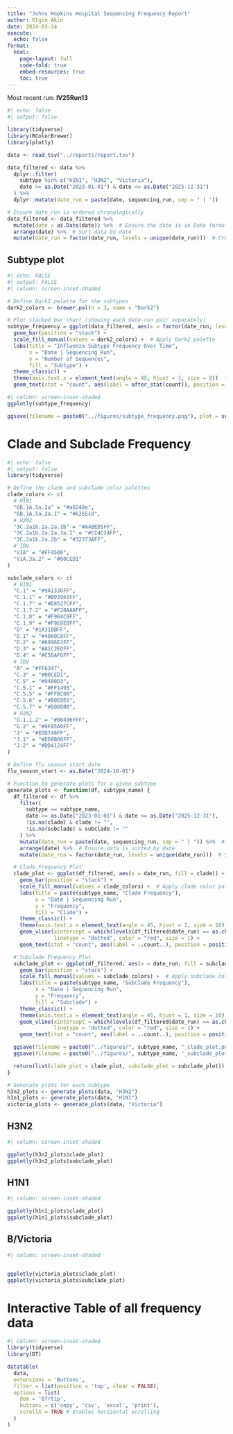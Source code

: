 ```yaml
---
title: "Johns Hopkins Hospital Sequencing Frequency Report"
author: Elgin Akin
date: 2024-03-24
execute: 
  echo: false
format: 
  html:
    page-layout: full
    code-fold: true
    embed-resources: true
    toc: true
---
```


Most recent run: **IV25Run13**

```r
#| echo: false
#| output: false 

library(tidyverse)
library(RColorBrewer)
library(plotly)

data <- read_tsv("../reports/report.tsv")

data_filtered <- data %>% 
  dplyr::filter(
    subtype %in% c("H1N1", "H3N2", "Victoria"), 
    date >= as.Date("2023-01-01") & date <= as.Date("2025-12-31")
  ) %>%
  dplyr::mutate(date_run = paste(date, sequencing_run, sep = " | ")) 

# Ensure date_run is ordered chronologically
data_filtered <- data_filtered %>%
  mutate(date = as.Date(date)) %>%  # Ensure the date is in Date format
  arrange(date) %>%  # Sort data by date
  mutate(date_run = factor(date_run, levels = unique(date_run)))  # Create factor with ordered levels

```


## Subtype plot

```r
#| echo: FALSE
#| output: FALSE 
#| column: screen-inset-shaded 

# Define Dark2 palette for the subtypes
dark2_colors <- brewer.pal(n = 3, name = "Dark2")

# Plot stacked bar chart (showing each date-run pair separately)
subtype_frequency = ggplot(data_filtered, aes(x = factor(date_run, levels = unique(date_run)), fill = subtype)) +
  geom_bar(position = "stack") +
  scale_fill_manual(values = dark2_colors) +  # Apply Dark2 palette
  labs(title = "Influenza Subtype Frequency Over Time",
       x = "Date | Sequencing Run",
       y = "Number of Sequences",
       fill = "Subtype") +
  theme_classic() +
  theme(axis.text.x = element_text(angle = 45, hjust = 1, size = 8))  +
  geom_text(stat = "count", aes(label = after_stat(count)), position = position_stack(vjust = 0.5))


```

```r
#| column: screen-inset-shaded 
ggplotly(subtype_frequency)

ggsave(filename = paste0("../figures/subtype_frequency.png"), plot = subtype_frequency, width = 10, height = 4)
```

# Clade and Subclade Frequency
```r
#| echo: false
#| output: false 
library(tidyverse)

# Define the clade and subclade color palettes
clade_colors <- c(
  # H1N1
  "6B.1A.5a.2a" = "#a0240e", 
  "6B.1A.5a.2a.1" = "#6265cd", 
  # H3N2
  "3C.2a1b.2a.2a.1b" = "#A4BED5FF",
  "3C.2a1b.2a.2a.3a.1" = "#CC4C24FF", 
  "3C.2a1b.2a.2b" = "#32373AFF", 
  # IBV
  "V1A" = "#FF4500", 
  "V1A.3a.2" = "#00CED1"
)

subclade_colors <- c(
  # H1N1
  "C.1" = "#9A133DFF", 
  "C.1.1" = "#B93961FF", 
  "C.1.7" = "#D8527CFF", 
  "C.1.7.2" = "#F28AAAFF", 
  "C.1.8" = "#F9B4C9FF", 
  "C.1.9" = "#F9E0E8FF", 
  "D" = "#1A318BFF", 
  "D.1" = "#4060C8FF", 
  "D.2" = "#6996E3FF", 
  "D.3" = "#A1C2EDFF", 
  "D.4" = "#C5DAF6FF",
  # IBV
  "A" = "#FF6347", 
  "C.3" = "#00CED1", 
  "C.5" = "#9400D3", 
  "C.5.1" = "#FF1493", 
  "C.5.5" = "#FF8C00", 
  "C.5.6" = "#B0E0E6", 
  "C.5.7" = "#808000", 
  # H3N2
  "G.1.1.2" = "#00496FFF", 
  "G.2" = "#0F85A0FF", 
  "J" = "#EDD746FF", 
  "J.1" = "#ED8B00FF", 
  "J.2" = "#DD4124FF"
)

# Define flu season start date
flu_season_start <- as.Date("2024-10-01")

# Function to generate plots for a given subtype
generate_plots <- function(df, subtype_name) {
  df_filtered <- df %>%
    filter(
      subtype == subtype_name,
      date >= as.Date("2023-01-01") & date <= as.Date("2025-12-31"),
      !is.na(clade) & clade != "",
      !is.na(subclade) & subclade != ""
    ) %>%
    mutate(date_run = paste(date, sequencing_run, sep = " | ")) %>%  # Create a unique date-run label
    arrange(date) %>%  # Ensure data is sorted by date
    mutate(date_run = factor(date_run, levels = unique(date_run)))  # Set factor levels in time order

  # Clade Frequency Plot
  clade_plot <- ggplot(df_filtered, aes(x = date_run, fill = clade)) +
    geom_bar(position = "stack") +
    scale_fill_manual(values = clade_colors) +  # Apply clade color palette
    labs(title = paste(subtype_name, "Clade Frequency"),
         x = "Date | Sequencing Run",
         y = "Frequency",
         fill = "Clade") +
    theme_classic() +
    theme(axis.text.x = element_text(angle = 45, hjust = 1, size = 10)) +
    geom_vline(xintercept = which(levels(df_filtered$date_run) == as.character(flu_season_start)), 
               linetype = "dotted", color = "red", size = 1) +
    geom_text(stat = "count", aes(label = ..count..), position = position_stack(vjust = 0.5))

  # Subclade Frequency Plot
  subclade_plot <- ggplot(df_filtered, aes(x = date_run, fill = subclade)) +
    geom_bar(position = "stack") +
    scale_fill_manual(values = subclade_colors) +  # Apply subclade color palette
    labs(title = paste(subtype_name, "Subclade Frequency"),
         x = "Date | Sequencing Run",
         y = "Frequency",
         fill = "Subclade") +
    theme_classic() +
    theme(axis.text.x = element_text(angle = 45, hjust = 1, size = 10)) +
    geom_vline(xintercept = which(levels(df_filtered$date_run) == as.character(flu_season_start)), 
               linetype = "dotted", color = "red", size = 1) +
    geom_text(stat = "count", aes(label = ..count..), position = position_stack(vjust = 0.5))

  ggsave(filename = paste0("../figures/", subtype_name, "_clade_plot.png"), plot = clade_plot, width = 10, height = 4)
  ggsave(filename = paste0("../figures/", subtype_name, "_subclade_plot.png"), plot = subclade_plot, width = 10, height = 4)

  return(list(clade_plot = clade_plot, subclade_plot = subclade_plot))
}

# Generate plots for each subtype
h3n2_plots <- generate_plots(data, "H3N2")
h1n1_plots <- generate_plots(data, "H1N1")
victoria_plots <- generate_plots(data, "Victoria")
```

## H3N2
```r
#| column: screen-inset-shaded

ggplotly(h3n2_plots$clade_plot)
ggplotly(h3n2_plots$subclade_plot)
```

## H1N1
```r
#| column: screen-inset-shaded

ggplotly(h1n1_plots$clade_plot)
ggplotly(h1n1_plots$subclade_plot)
```

## B/Victoria
```r
#| column: screen-inset-shaded


ggplotly(victoria_plots$clade_plot)
ggplotly(victoria_plots$subclade_plot)

```

# Interactive Table of all frequency data
```r
#| column: screen-inset-shaded
library(tidyverse)
library(DT)

datatable(
  data, 
  extensions = 'Buttons', 
  filter = list(position = 'top', clear = FALSE),
  options = list(
    dom = 'Bfrtip',
    buttons = c('copy', 'csv', 'excel', 'print'),
    scrollX = TRUE # Enables horizontal scrolling
  )
) 
```

